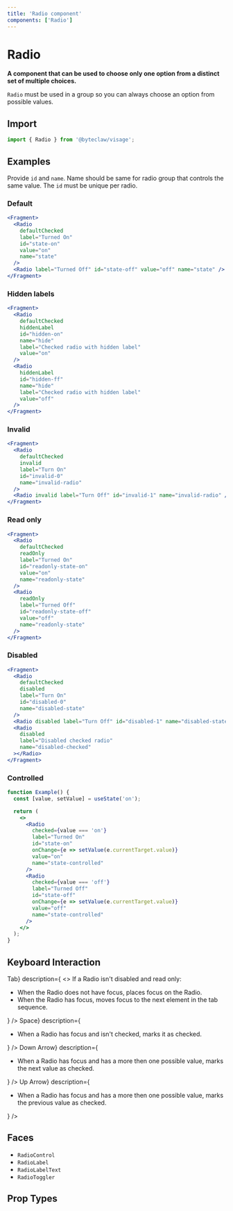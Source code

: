 ```yaml
---
title: 'Radio component'
components: ['Radio']
---
```


# Radio

**A component that can be used to choose only one option from a distinct set of multiple choices.**

`Radio` must be used in a group so you can always choose an option from possible values.

## Import

```js transpile=false
import { Radio } from '@byteclaw/visage';
```

## Examples

Provide `id` and `name`. Name should be same for radio group that controls the same value. The `id` must be unique per radio.

### Default

```jsx live=true
<Fragment>
  <Radio
    defaultChecked
    label="Turned On"
    id="state-on"
    value="on"
    name="state"
  />
  <Radio label="Turned Off" id="state-off" value="off" name="state" />
</Fragment>
```

### Hidden labels

```jsx live=true
<Fragment>
  <Radio
    defaultChecked
    hiddenLabel
    id="hidden-on"
    name="hide"
    label="Checked radio with hidden label"
    value="on"
  />
  <Radio
    hiddenLabel
    id="hidden-ff"
    name="hide"
    label="Checked radio with hidden label"
    value="off"
  />
</Fragment>
```

### Invalid

```jsx live=true
<Fragment>
  <Radio
    defaultChecked
    invalid
    label="Turn On"
    id="invalid-0"
    name="invalid-radio"
  />
  <Radio invalid label="Turn Off" id="invalid-1" name="invalid-radio" />
</Fragment>
```

### Read only

```jsx live=true
<Fragment>
  <Radio
    defaultChecked
    readOnly
    label="Turned On"
    id="readonly-state-on"
    value="on"
    name="readonly-state"
  />
  <Radio
    readOnly
    label="Turned Off"
    id="readonly-state-off"
    value="off"
    name="readonly-state"
  />
</Fragment>
```

### Disabled

```jsx live=true
<Fragment>
  <Radio
    defaultChecked
    disabled
    label="Turn On"
    id="disabled-0"
    name="disabled-state"
  />
  <Radio disabled label="Turn Off" id="disabled-1" name="disabled-state" />
  <Radio
    disabled
    label="Disabled checked radio"
    name="disabled-checked"
  ></Radio>
</Fragment>
```

### Controlled

```jsx live=true
function Example() {
  const [value, setValue] = useState('on');

  return (
    <>
      <Radio
        checked={value === 'on'}
        label="Turned On"
        id="state-on"
        onChange={e => setValue(e.currentTarget.value)}
        value="on"
        name="state-controlled"
      />
      <Radio
        checked={value === 'off'}
        label="Turned Off"
        id="state-off"
        onChange={e => setValue(e.currentTarget.value)}
        value="off"
        name="state-controlled"
      />
    </>
  );
}
```

## Keyboard Interaction

<DescriptionList>
  <DescriptionListItem
    term={<KeyboardKey>Tab</KeyboardKey>}
    description={
      <>
        If a Radio isn&apos;t disabled and read only:
        <ul>
          <li>
            When the Radio does not have focus, places focus on the Radio.
          </li>
          <li>
            When the Radio has focus, moves focus to the next element in the tab
            sequence.
          </li>
        </ul>
      </>
    }
  />
  <DescriptionListItem
    term={<KeyboardKey>Space</KeyboardKey>}
    description={
      <ul>
        <li>
          When a Radio has focus and isn&apos;t checked, marks it as checked.
        </li>
      </ul>
    }
  />
  <DescriptionListItem
    term={<KeyboardKey>Down Arrow</KeyboardKey>}
    description={
      <ul>
        <li>
          When a Radio has focus and has a more then one possible value, marks
          the next value as checked.
        </li>
      </ul>
    }
  />
  <DescriptionListItem
    term={<KeyboardKey>Up Arrow</KeyboardKey>}
    description={
      <ul>
        <li>
          When a Radio has focus and has a more then one possible value, marks
          the previous value as checked.
        </li>
      </ul>
    }
  />
</DescriptionList>

## Faces

- `RadioControl`
- `RadioLabel`
- `RadioLabelText`
- `RadioToggler`

## Prop Types

<PropTypes component="Radio" />
